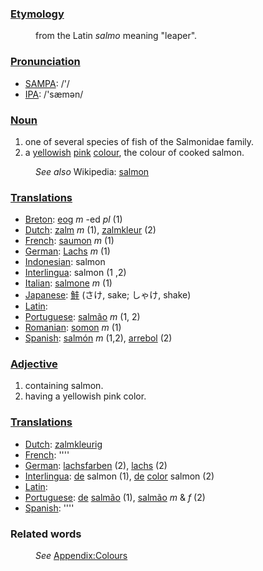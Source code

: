 ===[[Etymology]]===
:from the Latin ''salmo'' meaning "leaper".

===[[Pronunciation]]===
*[[w:SAMPA|SAMPA]]: /'/
*[[w:IPA|IPA]]: /'sæmən/

===[[Noun]]===
#one of several species of fish of the Salmonidae family.
#a [[yellowish]] [[pink]] [[color|colour]], the colour of cooked salmon.
:''See also'' Wikipedia: [[w:salmon|salmon]]

===[[Translation]]s===
*[[Breton]]: [[eog]] ''m'' -ed ''pl'' (1)
*[[Dutch]]: [[zalm]] ''m'' (1), [[zalmkleur]] (2)
*[[French]]: [[saumon]] ''m'' (1)
*[[German]]: [[Lachs]] ''m'' (1)
*[[Indonesian]]: salmon
*[[Interlingua]]: salmon (1 ,2)
*[[Italian]]: [[salmone]] ''m'' (1)
*[[Japanese]]: [[鮭]] (さけ, sake; しゃけ, shake)
*[[Latin]]: [[]]
*[[Portuguese]]: [[salmão]] ''m'' (1, 2)
*[[Romanian]]: [[somon]] ''m'' (1)
*[[Spanish]]: [[salmón]] ''m'' (1,2), [[arrebol]] (2)

===[[Adjective]]===
#containing salmon.
#having a yellowish pink color.

===[[Translation]]s===
*[[Dutch]]: [[zalmkleurig]]
*[[French]]: [[]] ''''
*[[German]]: [[lachsfarben]] (2), [[lachs]] (2)
*[[Interlingua]]: [[de]] salmon (1), [[de]] [[color]] salmon (2)
*[[Latin]]: [[]]
*[[Portuguese]]: [[de]] [[salmão]] (1), [[salmão]] ''m'' & ''f'' (2)
*[[Spanish]]: [[]] ''''

===Related words===
:''See'' [[Wiktionary_Appendix:Colours|Appendix:Colours]]